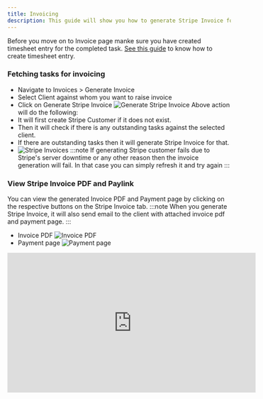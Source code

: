 ```yaml
---
title: Invoicing
description: This guide will show you how to generate Stripe Invoice for outstanding tasks that have been billed in timesheet entry.
---
```


Before you move on to Invoice page manke sure you have created timesheet entry for the completed task.
[See this guide](/guides/4-creating-timesheet-entry) to know how to create timesheet entry.

### Fetching tasks for invoicing
- Navigate to Invoices > Generate Invoice
- Select Client against whom you want to raise invoice
- Click on Generate Stripe Invoice
![Generate Stripe Invoice](../../../assets/guides/invoices/stripe-generate-invoice.webp)
Above action will do the following:
- It will first create Stripe Customer if it does not exist.
- Then it will check if there is any outstanding tasks against the selected client.
- If there are outstanding tasks then it will generate Stripe Invoice for that.
- ![Stripe Invoices](../../../assets/guides/invoices/stripe-invoice.webp)
:::note
If generating Stripe customer fails due to Stripe's server downtime or any other reason then the invoice generation will fail. In that case you can simply refresh it and try again
:::

### View Stripe Invoice PDF and Paylink
You can view the generated Invoice PDF and Payment page by clicking on the respective buttons on the Stripe Invoice tab.
:::note
When you generate Stripe Invoice, it will also send email to the client with attached invoice pdf and payment page.
:::
- Invoice PDF
  ![Invoice PDF](../../../assets/guides/invoices/stripe-invoice-pdf.webp)
- Payment page
![Payment page](../../../assets/guides/invoices/stripe-paylink.webp)

<iframe width="560" height="315" src="https://www.youtube.com/embed/l47mSnE9-eY?si=7edt3Ge8N2oR3qff" title="YouTube video player" frameborder="0" allow="accelerometer; autoplay; clipboard-write; encrypted-media; gyroscope; picture-in-picture; web-share" allowfullscreen></iframe>